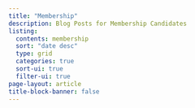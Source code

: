 ```yaml
---
title: "Membership"
description: Blog Posts for Membership Candidates
listing:
  contents: membership
  sort: "date desc"
  type: grid
  categories: true
  sort-ui: true
  filter-ui: true
page-layout: article
title-block-banner: false
---
```

